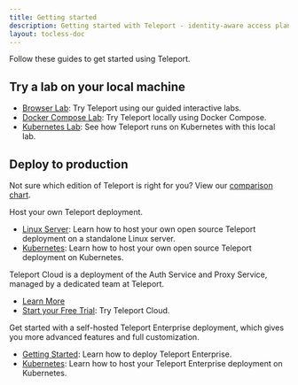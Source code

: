 ```yaml
---
title: Getting started
description: Getting started with Teleport - identity-aware access plane for SSH, HTTPS, Kubernetes, and Databases.
layout: tocless-doc
---
```


Follow these guides to get started using Teleport.

## Try a lab on your local machine

- [Browser Lab](https://goteleport.com/labs): Try Teleport using our guided interactive labs.
- [Docker Compose Lab](./getting-started/docker-compose.mdx): Try Teleport locally using Docker Compose.
- [Kubernetes Lab](./getting-started/local-kubernetes.mdx): See how Teleport runs on Kubernetes with this local lab.

## Deploy to production

Not sure which edition of Teleport is right for you? View our [comparison chart](./faq.mdx#how-is-open-source-different-from-enterprise).

<Tabs>
<TabItem scope="oss" label="Open Source Teleport">

Host your own Teleport deployment.

- [Linux Server](./getting-started/linux-server.mdx): Learn how to host your own open source Teleport deployment on a standalone Linux server.
- [Kubernetes](./getting-started/kubernetes-cluster.mdx): Learn how to host your own open source Teleport deployment on Kubernetes.

</TabItem>
<TabItem scope="cloud" label="Teleport Cloud">

Teleport Cloud is a deployment of the Auth Service and Proxy Service,
managed by a dedicated team at Teleport.

- [Learn More](./cloud/getting-started.mdx)
- [Start your Free Trial](https://goteleport.com/signup): Try Teleport Cloud.

</TabItem>
<TabItem scope="enterprise" label="Teleport Enterprise">

  Get started with a self-hosted Teleport Enterprise deployment, which gives you
  more advanced features and full customization.

- [Getting Started](./enterprise/getting-started.mdx): Learn how to deploy Teleport Enterprise.
- [Kubernetes](./getting-started/kubernetes-cluster.mdx): Learn how to host your Teleport Enterprise deployment on Kubernetes.

</TabItem>
</Tabs>


